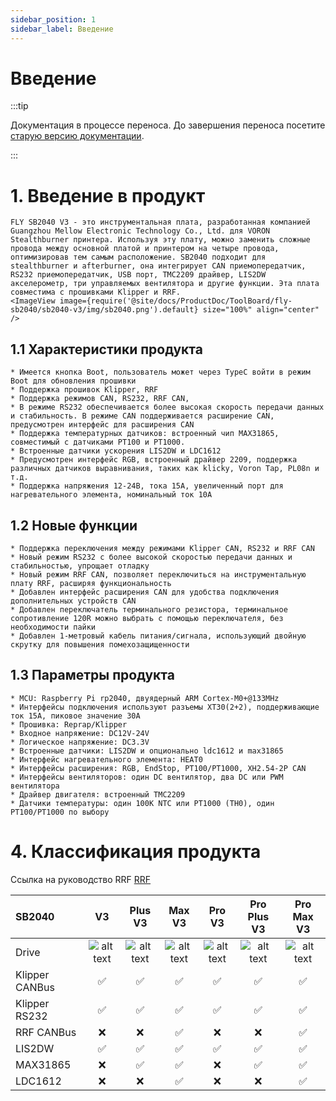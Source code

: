 ```yaml
---
sidebar_position: 1
sidebar_label: Введение
---
```




# Введение

:::tip

Документация в процессе переноса. До завершения переноса посетите [старую версию документации](https://mellow.klipper.cn/#/).

:::
# 1. Введение в продукт

    FLY SB2040 V3 - это инструментальная плата, разработанная компанией Guangzhou Mellow Electronic Technology Co., Ltd. для VORON Stealthburner принтера. Используя эту плату, можно заменить сложные провода между основной платой и принтером на четыре провода, оптимизировав тем самым расположение. SB2040 подходит для stealthburner и afterburner, она интегрирует CAN приемопередатчик, RS232 приемопередатчик, USB порт, TMC2209 драйвер, LIS2DW акселерометр, три управляемых вентилятора и другие функции. Эта плата совместима с прошивками Klipper и RRF.
    <ImageView image={require('@site/docs/ProductDoc/ToolBoard/fly-sb2040/sb2040-v3/img/sb2040.png').default} size="100%" align="center" />


## 1.1 Характеристики продукта

    * Имеется кнопка Boot, пользователь может через TypeC войти в режим Boot для обновления прошивки
    * Поддержка прошивок Klipper, RRF
    * Поддержка режимов CAN, RS232, RRF CAN,
    * В режиме RS232 обеспечивается более высокая скорость передачи данных и стабильность. В режиме CAN поддерживается расширение CAN, предусмотрен интерфейс для расширения CAN
    * Поддержка температурных датчиков: встроенный чип MAX31865, совместимый с датчиками PT100 и PT1000.
    * Встроенные датчики ускорения LIS2DW и LDC1612
    * Предусмотрен интерфейс RGB, встроенный драйвер 2209, поддержка различных датчиков выравнивания, таких как klicky, Voron Tap, PL08n и т.д.
    * Поддержка напряжения 12-24В, тока 15А, увеличенный порт для нагревательного элемента, номинальный ток 10А

## 1.2 Новые функции

    * Поддержка переключения между режимами Klipper CAN, RS232 и RRF CAN
    * Новый режим RS232 с более высокой скоростью передачи данных и стабильностью, упрощает отладку
    * Новый режим RRF CAN, позволяет переключиться на инструментальную плату RRF, расширяя функциональность
    * Добавлен интерфейс расширения CAN для удобства подключения дополнительных устройств CAN
    * Добавлен переключатель терминального резистора, терминальное сопротивление 120R можно выбрать с помощью переключателя, без необходимости пайки
    * Добавлен 1-метровый кабель питания/сигнала, использующий двойную скрутку для повышения помехозащищенности

## 1.3 Параметры продукта

    * MCU: Raspberry Pi rp2040, двуядерный ARM Cortex-M0+@133MHz
    * Интерфейсы подключения используют разъемы XT30(2+2), поддерживающие ток 15А, пиковое значение 30А
    * Прошивка: Reprap/Klipper
    * Входное напряжение: DC12V-24V
    * Логическое напряжение: DC3.3V
    * Встроенные датчики: LIS2DW и опционально ldc1612 и max31865
    * Интерфейс нагревательного элемента: HEAT0
    * Интерфейсы расширения: RGB, EndStop, PT100/PT1000, XH2.54-2P CAN
    * Интерфейсы вентиляторов: один DC вентилятор, два DC или PWM вентилятора
    * Драйвер двигателя: встроенный TMC2209
    * Датчики температуры: один 100K NTC или PT1000 (TH0), один PT100/PT1000 по выбору

# 4. Классификация продукта

Ссылка на руководство RRF [RRF](https://teamgloomy.github.io/fly_sb2040_pro_max_v3_general.html)

| SB2040         |          V3          |       Plus V3        |        Max V3        |        Pro V3        |     Pro Plus V3      |      Pro Max V3      |
| :------------- | :------------------: | :------------------: | :------------------: | :------------------: | :------------------: | :------------------: |
| Drive          | ![alt text][TMC2209] | ![alt text][TMC2209] | ![alt text][TMC2209] | ![alt text][TMC2240] | ![alt text][TMC2240] | ![alt text][TMC2240] |
| Klipper CANBus |  :white_check_mark:  |  :white_check_mark:  |  :white_check_mark:  |  :white_check_mark:  |  :white_check_mark:  |  :white_check_mark:  |
| Klipper RS232  |  :white_check_mark:  |  :white_check_mark:  |  :white_check_mark:  |  :white_check_mark:  |  :white_check_mark:  |  :white_check_mark:  |
| RRF CANBus     |         :x:          |         :x:          |  :white_check_mark:  |         :x:          |         :x:          |  :white_check_mark:  |
| LIS2DW         |  :white_check_mark:  |  :white_check_mark:  |  :white_check_mark:  |  :white_check_mark:  |  :white_check_mark:  |  :white_check_mark:  |
| MAX31865       |         :x:          |  :white_check_mark:  |  :white_check_mark:  |         :x:          |  :white_check_mark:  |  :white_check_mark:  |
| LDC1612        |         :x:          |         :x:          |  :white_check_mark:  |         :x:          |         :x:          |  :white_check_mark:  |


[TMC2209]: https://img.shields.io/badge/-TMC2209-green "TMC2209"
[TMC2240]: https://img.shields.io/badge/-TMC2240-blue "TMC2240"